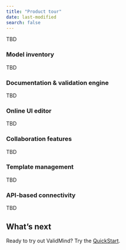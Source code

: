 ```yaml
---
title: "Product tour"
date: last-modified
search: false
---
```


<!--- Placeholder until we get to https://app.shortcut.com/validmind/story/2254/product-walkthrough in Sprint 37 --->

TBD

### Model inventory

TBD

### Documentation & validation engine

TBD

### Online UI editor

TBD

### Collaboration features

TBD

### Template management

TBD

### API-based connectivity

TBD

## What's next

Ready to try out ValidMind? Try the [QuickStart](../get-started/quickstart.qmd).

